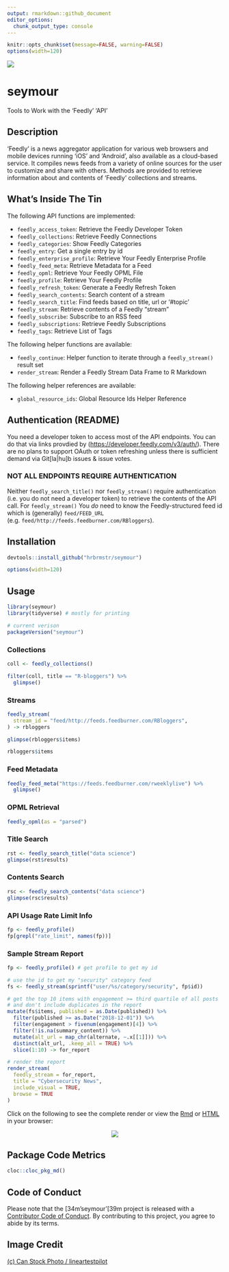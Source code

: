 ```yaml
---
output: rmarkdown::github_document
editor_options: 
  chunk_output_type: console
---
```

```r
knitr::opts_chunk$set(message=FALSE, warning=FALSE)
options(width=120)
```

![](man/figures/venus-fly-trap.jpg)

# seymour

Tools to Work with the 'Feedly' 'API'

## Description

'Feedly' is a news aggregator application for various web browsers and mobile devices running 'iOS' and 'Android', also available as a cloud-based service. It compiles news feeds from a variety of online sources for the user to customize and share with others. Methods are provided to retrieve information about and contents of 'Feedly' collections and streams.

## What's Inside The Tin

The following API functions are implemented:

- `feedly_access_token`:	Retrieve the Feedly Developer Token
- `feedly_collections`:	Retrieve Feedly Connections
- `feedly_categories`:  Show Feedly Categories
- `feedly_entry`:  Get a single entry by id
- `feedly_enterprise_profile`:	Retrieve Your Feedly Enterprise Profile
- `feedly_feed_meta`:	Retrieve Metadata for a Feed
- `feedly_opml`:	Retrieve Your Feedly OPML File
- `feedly_profile`:	Retrieve Your Feedly Profile
- `feedly_refresh_token`:	Generate a Feedly Refresh Token
- `feedly_search_contents`:	Search content of a stream
- `feedly_search_title`:	Find feeds based on title, url or '#topic'
- `feedly_stream`:	Retrieve contents of a Feedly "stream"
- `feedly_subscribe`:	Subscribe to an RSS feed
- `feedly_subscriptions`: Retrieve Feedly Subscriptions
- `feedly_tags`:	Retrieve List of Tags

The following helper functions are available:

- `feedly_continue`: Helper function to iterate through a `feedly_stream()` result set
- `render_stream`:  Render a Feedly Stream Data Frame to R Markdown

The following helper references are available:

- `global_resource_ids`:	Global Resource Ids Helper Reference

## Authentication (README)

You need a developer token to access most of the API endpoints. You can do that via links provdied by (<https://developer.feedly.com/v3/auth/>). There are no plans to support OAuth or token refreshing unless there is sufficient demand via Git[la|hu]b issues & issue votes.

### NOT ALL ENDPOINTS REQUIRE AUTHENTICATION

Neither `feedly_search_title()` nor `feedly_stream()` require authentication (i.e. you do not need a developer token) to retrieve the contents of the API call. For `feedly_stream()` You _do_ need to know the Feedly-structured feed id which is (generally) `feed/FEED_URL` (e.g. `feed/http://feeds.feedburner.com/RBloggers`).

## Installation

```r
devtools::install_github("hrbrmstr/seymour")
```

```r
options(width=120)
```

## Usage

```r
library(seymour)
library(tidyverse) # mostly for printing

# current verison
packageVersion("seymour")

```

### Collections

```r
coll <- feedly_collections()

filter(coll, title == "R-bloggers") %>% 
  glimpse()
```

### Streams

```r
feedly_stream(
  stream_id = "feed/http://feeds.feedburner.com/RBloggers",
) -> rbloggers

glimpse(rbloggers$items)

rbloggers$items
```

### Feed Metadata

```r
feedly_feed_meta("https://feeds.feedburner.com/rweeklylive") %>% 
  glimpse()
```

### OPML Retrieval

```r
feedly_opml(as = "parsed")
```

### Title Search

```r
rst <- feedly_search_title("data science")
glimpse(rst$results)
```

### Contents Search

```r
rsc <- feedly_search_contents("data science")
glimpse(rsc$results)
```

### API Usage Rate Limit Info

```r
fp <- feedly_profile()
fp[grepl("rate_limit", names(fp))]
```

### Sample Stream Report

```r
fp <- feedly_profile() # get profile to get my id

# use the id to get my "security" category feed
fs <- feedly_stream(sprintf("user/%s/category/security", fp$id))

# get the top 10 items with engagement >= third quartile of all posts
# and don't include duplicates in the report
mutate(fs$items, published = as.Date(published)) %>% 
  filter(published >= as.Date("2018-12-01")) %>%
  filter(engagement > fivenum(engagement)[4]) %>% 
  filter(!is.na(summary_content)) %>% 
  mutate(alt_url = map_chr(alternate, ~.x[[1]])) %>% 
  distinct(alt_url, .keep_all = TRUE) %>% 
  slice(1:10) -> for_report

# render the report
render_stream(
  feedly_stream = for_report, 
  title = "Cybersecurity News", 
  include_visual = TRUE,
  browse = TRUE
)
```

Click on the following to see the complete render or view the [Rmd](https://rud.is/seymour/sample-report.Rmd) or [HTML](https://rud.is/seymour/sample-report.html) in your browser:

<center><a href="sample-report.jpg"><img src="report-thumb.png"/></a></center>

## Package Code Metrics

```r
cloc::cloc_pkg_md()
```

## Code of Conduct
 
Please note that the [34m'seymour'[39m project is released with a [Contributor Code of Conduct](CODE_OF_CONDUCT.md). By contributing to this project, you agree to abide by its terms.

## Image Credit
<!-- HTML Credit Code for Can Stock Photo -->
<a href="https://www.canstockphoto.com">(c) Can Stock Photo / lineartestpilot</a>